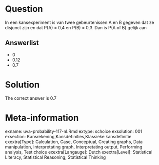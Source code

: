Question
========

In een kansexperiment is van twee gebeurtenissen A en B gegeven dat ze disjunct zijn en dat P(A) = 0,4 en P(B) = 0,3. Dan is P(A of B) gelijk aan 

Answerlist
----------
* 0
* 0.12
* 0.7

Solution
========

The correct answer is  0.7 

Meta-information
================
exname: uva-probability-117-nl.Rmd 
extype: schoice 
exsolution: 001 
exsection: Kansrekening,Kansdefinities,Klassieke kansdefinitie 
exextra[Type]: Calculation, Case, Conceptual, Creating graphs, Data manipulation, Interpretating graph, Interpretating output, Performing analysis, Test choice 
exextra[Langauge]: Dutch 
exextra[Level]: Statistical Literacy, Statistical Reasoning, Statistical Thinking 

